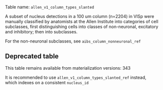 Table name: `allen_v1_column_types_slanted`

A subset of nucleus detections in a 100 um column (n=2204) in VISp were manually classified by anatomists at the Allen Institute into categories of cell subclasses, first distinguishing cells into classes of non-neuronal, excitatory and inhibitory; then into subclasses.

For the non-neuronal subclasses, see `aibs_column_nonneuronal_ref`

::: {.callout-warning}
## Deprecated table
This table remains available from materialization versions: 343

It is recommended to use `allen_v1_column_types_slanted_ref` instead, which indexes on a consistent `nucleus_id`
:::

